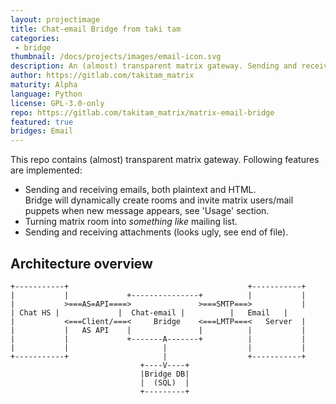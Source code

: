 ```yaml
---
layout: projectimage
title: Chat-email Bridge from taki tam	
categories: 
 - bridge
thumbnail: /docs/projects/images/email-icon.svg
description: An (almost) transparent matrix gateway. Sending and receiving emails, both plaintext and HTML.
author: https://gitlab.com/takitam_matrix
maturity: Alpha
language: Python
license: GPL-3.0-only
repo: https://gitlab.com/takitam_matrix/matrix-email-bridge
featured: true
bridges: Email
---
```


This repo contains (almost) transparent matrix gateway.
Following features are implemented:

* Sending and receiving emails, both plaintext and HTML.  
   Bridge will dynamically create rooms and invite matrix users/mail puppets when new message appears, see 'Usage' section.
* Turning matrix room into *something like* mailing list.
* Sending and receiving attachments (looks ugly, see end of file).

## Architecture overview

```
+-----------+                                        +-----------+
|           |             +---------------+          |           |
|           >===AS=API====>               >===SMTP===>           |
| Chat HS |             |  Chat-email |          |   Email   |
|           <===Client/===<     Bridge    <===LMTP===<   Server  |
|           |   AS API    |               |          |           |
|           |             +-------A-------+          |           |
|           |                     |                  |           |
+-----------+                     |                  +-----------+
                             +----V----+
                             |Bridge DB|
                             |  (SQL)  |
                             +---------+
```
